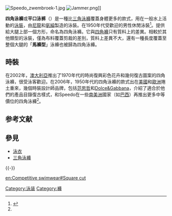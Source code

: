 {{expand|time=2010-06-16T06:43:09+00:00}}
[[File:Speedo_zwembroek-1.jpg|thumb]]
[[File:Jammer.png|thumb]]]]

'''四角泳褲'''或'''平口泳裤'''（{{lang-en|'''square leg suit'''}}）是一種比[[三角泳褲|三角泳褲]]覆蓋身體更多的款式，用在一般水上活動的[[泳裝|泳裝]]，由[[尼龍|尼龍]]和[[氨綸|氨綸]]製造的泳裝。在1950年代受歡迎的男性休閒泳裝<ref name="contra">{{cite news|first=Jessica|last=Yadegaran|title=Snug suits not for shy beach boys|work=Contra Costa Times|date=2006-06-03}}</ref>。提供給大腿上部一個方形，命名為四角泳褲。它與[[四角褲|四角褲]]只有質料上的差異。相較於其他類型的泳裝，僅為布料覆蓋剪裁的差別，質料上差異不大，還有一種長度覆蓋至整個大腿的「'''馬褲型'''」泳褲也被歸為四角泳褲。

== 時裝 ==
在2002年，[[澳大利亞|澳大利亞]]推出了1970年代的時尚復興彩色花卉和幾何復古圖案的四角泳褲，很受泳客歡迎。在2006年，1950年代的四角泳褲的款式出在[[美國|美國]]和[[歐洲|歐洲]]捲土重來，幾個時裝設計師品牌，包括[[范思哲|范思哲]]和[[Dolce&Gabbana|Dolce&Gabbana]]，介紹了適合於他們的產品目錄復古樣式，和Speedo在一些[[南美洲|南美洲]]國家（如[[巴西|巴西]]）再推出更多中等價位的四角泳褲<ref name="contra" />。

== 参考文献 ==
{{Reflist}}

== 參見 ==
*[[泳衣|泳衣]]
* [[三角泳褲|三角泳褲]]

{{-}}
{{泳裝}}

[[Category:泳装|Category:泳装]]
[[Category:褲|Category:褲]]

[[en:Competitive_swimwear#Square_cut|en:Competitive swimwear#Square cut]]